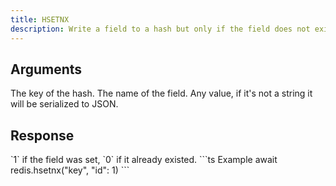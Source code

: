 ```yaml
---
title: HSETNX
description: Write a field to a hash but only if the field does not exist.
---
```


## Arguments

<ParamField body="key" type="string" required>
  The key of the hash.
</ParamField>

<ParamField body="field" type="string" required>
  The name of the field.
</ParamField>

<ParamField body="value" type="TValue" required>
  Any value, if it's not a string it will be serialized to JSON.
</ParamField>

## Response

<ResponseField type="integer" required>
  `1` if the field was set, `0` if it already existed.
</ResponseField>

<RequestExample>
```ts Example
await redis.hsetnx("key", "id": 1)
```
</RequestExample>
